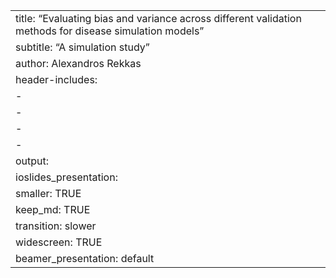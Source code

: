 ---
title: "Evaluating bias and variance across different validation methods for disease simulation models"
subtitle: "A simulation study"
author: Alexandros Rekkas
header-includes:
  - \usepackage{amssymb}
  - \usepackage{amsmath}
  - \usepackage{bm}
  - \newcommand\given[1][]{\:#1\vert\:}
output:
  ioslides_presentation:
    smaller: TRUE
    keep_md: TRUE
    transition: slower
    widescreen: TRUE
  beamer_presentation: default
---
